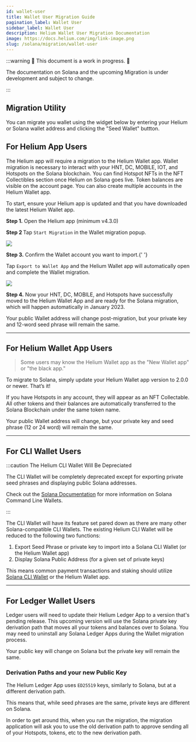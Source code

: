 ```yaml
---
id: wallet-user
title: Wallet User Migration Guide
pagination_label: Wallet User
sidebar_label: Wallet User
description: Helium Wallet User Migration Documentation
image: https://docs.helium.com/img/link-image.png
slug: /solana/migration/wallet-user
---
```



:::warning 🚧 This document is a work in progress. 🚧

The documentation on Solana and the upcoming Migration is under development and subject to change.

:::

## Migration Utility

You can migrate you wallet using the widget below by entering your Helium or Solana wallet address
and clicking the "Seed Wallet" buttton.


<MigrateWallet />

## For Helium App Users

The Helium app will require a migration to the Helium Wallet app. Wallet migration is necessary to
interact with your HNT, DC, MOBILE, IOT, and Hotspots on the Solana blockchain. You can find Hotspot
NFTs in the NFT Collectibles section once Helium on Solana goes live. Token balances are visible on
the account page. You can also create multiple accounts in the Helium Wallet app.

To start, ensure your Helium app is updated and that you have downloaded the latest Helium Wallet
app.

<div class="container">
  <div class="row" style={{ marginBottom: 20 }}>
    <div class="col col--12">
      <p>
        <b>Step 1.</b> Open the Helium app (minimum v4.3.0)
      </p>
    </div>
  </div>
  <div class="row" style={{ marginBottom: 20 }}>
    <div class="col col--12">
      <p>
        <b>Step 2 </b>Tap <code>Start Migration</code> in the Wallet migration popup.
      </p>
    </div>
    <div class="col col--12 img-center">
      <img
        className="app-mockup"
        src={useBaseUrl('img/wallets/helium-wallet-app/migration-required-popup.png')}
      />
    </div>
  </div>
  <div class="row" style={{ marginBottom: 20 }}>
    <div class="col col--12">
      <p>
        <b>Step 3.</b> Confirm the Wallet account you want to import.{' '}
      </p>
      <p>
        Tap <code>Export to Wallet App</code> and the Helium Wallet app will automatically open and
        complete the Wallet migration.
      </p>
    </div>
    <div class="col col--12 img-center">
      <img
        className="app-mockup"
        src={useBaseUrl('img/wallets/helium-wallet-app/export-private-key-screen.png')}
      />
    </div>
  </div>
  <div class="row" style={{ marginBottom: 20 }}>
    <div class="col col--12">
      <p>
        <b>Step 4.</b> Now your HNT, DC, MOBILE, and Hotspots have successfully moved to the Helium
        Wallet App and are ready for the Solana migration, which will happen automatically in
        January 2023.
      </p>
    </div>
  </div>
</div>

Your public Wallet address will change post-migration, but your private key and 12-word seed phrase
will remain the same.

---

## For Helium Wallet App Users

> Some users may know the Helium Wallet app as the "New Wallet app" or "the black app."

To migrate to Solana, simply update your Helium Wallet app version to 2.0.0 or newer. That’s it!

If you have Hotspots in any account, they will appear as an NFT Collectable. All other tokens and
their balances are automatically transferred to the Solana Blockchain under the same token name.

Your public Wallet address will change, but your private key and seed phrase (12 or 24 word) will
remain the same.

---

## For CLI Wallet Users

:::caution The Helium CLI Wallet Will Be Depreciated

The CLI Wallet will be completely deprecated except for exporting private seed phrases and
displaying public Solana addresses.

Check out the [Solana Documentation](https://docs.solana.com/wallet-guide/cli) for more information
on Solana Command Line Wallets.

:::

The CLI Wallet will have its feature set pared down as there are many other Solana-compatible CLI
Wallets. The existing Helium CLI Wallet will be reduced to the following two functions:

1. Export Seed Phrase or private key to import into a Solana CLI Wallet (or the Helium Wallet app)
2. Display Solana Public Address (for a given set of private keys)

This means common payment transactions and staking should utilize
[Solana CLI Wallet](https://docs.solana.com/wallet-guide/cli) or the Helium Wallet app.

---

## For Ledger Wallet Users

Ledger users will need to update their Helium Ledger App to a version that's pending release. This
upcoming version will use the Solana private key derivation path that moves all your tokens and
balances over to Solana. You may need to uninstall any Solana Ledger Apps during the Wallet
migration process.

Your public key will change on Solana but the private key will remain the same.

### Derivation Paths and your new Public Key

The Helium Ledger App uses `ED25519` keys, similarly to Solana, but at a different derivation path.

This means that, while seed phrases are the same, private keys are different on Solana.

In order to get around this, when you run the migration, the migration application will ask you to
use the old derivation path to approve sending all of your Hotspots, tokens, etc to the new
derivation path.
